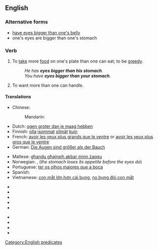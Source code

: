 ==English==

===Alternative forms===
* [[have eyes bigger than one's belly]] {{qualifier|UK}}
* one's eyes are bigger than one's stomach

===Verb===
{{en-verb|head=[[have]] [[eyes]] [[bigger]] [[than]] one's [[stomach]]|has eyes bigger than one's stomach|having eyes bigger than one's stomach|had eyes bigger than one's stomach}}

# {{idiomatic}} To [[take]] more [[food]] on one's plate than one can eat; to be [[greedy]].
#: ''He has '''eyes bigger than his stomach'''.''
#: ''You have '''eyes bigger than your stomach'''.''
# {{idiom}} To want more than one can handle.

====Translations====
{{trans-top|take more food than one can eat}}
* Chinese:
*: Mandarin: {{t|cmn|眼大肚子小|sc=Hani}}
* Dutch: [[ogen groter dan je maag hebben]]
* Finnish: [[olla#Finnish|olla]] [[isommat]] [[silmät]] [[kuin#Finnish|kuin]] {{t+|fi|vatsa}}
* French: [[avoir les yeux plus grands que le ventre]] or [[avoir les yeux plus gros que le ventre]]
* German: [[Die Augen sind größer als der Bauch]]
{{trans-mid}}
* Maltese: [[għandu għajnejh akbar minn żaqqu]]
* Norwegian: {{t-|no|øynene er større enn magen}}, {{t-|no|magen blir fortere mett enn øynene}} (''the stomach loses its appetite before the eyes do'')
* Portuguese: [[ter os olhos maiores que a boca]]
* Spanish: {{t-|es|comer con los ojos}}
* Vietnamese: [[con mắt lớn hơn cái bụng]], [[no bụng đói con mắt]]
{{trans-bottom}}

{{trans-top|want more than on can handle}}
*{{trreq|cmn}}
*{{trreq|nl}}
*{{trreq|fi}}
*{{trreq|fr}}
*{{trreq|de}}
{{trans-mid}}
*{{trreq|no}}
*{{trreq|pt}}
*{{trreq|es}}
*{{trreq|vi}}
{{trans-bottom}}

[[Category:English predicates]]
